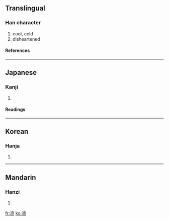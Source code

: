 {{see|涼}}

==Translingual==
===Han character===
{{Han char|rn=15|rad=冫|as=08|sn=10|four=|canj=戈一卜口火 (IMYRF)}}
# cool, cold
# disheartened
====References====
{{Han ref|kx=0132.410|dkj=01665|dj=0296.290|hdz=10299.090|uh=51C9|ud=20937}}
----
==Japanese==
===Kanji===
{{ja-kanji|grade=|rs=冫08}}
# {{defn|Japanese}}
====Readings====
{{ja-readings|on=[[りょう]] (ryō)|kun=[[すずしい]] (suzushii)}}
----
==Korean==
===Hanja===
{{ko-hanja|hangeul=량|rv=ryang|mr=ryang}}
# {{defn|Korean}}
----
==Mandarin==
===Hanzi===
{{cmn-hanzi|tra=涼|pin=[[liáng]] ([[liang2]])|wg=liang<sup>2</sup>}}
# {{defn|Mandarin}}

[[fr:凉]]
[[ko:凉]]